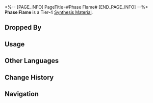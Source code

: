 <%-- [PAGE_INFO]
PageTitle=#Phase Flame#
[END_PAGE_INFO] --%>
{{Item Infobox
|id          = 183002
|image       = Item Phase Flame.png{{subst:void|<!--$UPLOAD:<<SpriteOutput/ItemFigures/183002.png>-<Item Phase Flame.png>-<Item Icons>>-->}}
|type        = Synthesis Material
|invCategory = Other Materials
|rarity      = 4
|effect      = 
|description = Tier 4 Synthesis Material
|source1     = [[Robot Settlement: Automatons or other enemies]]
}}
{{Description|Sserkal, #29 of the Genius Society, only lived 29 days by human measures of time. Despite that, she put her short life as a spider to good use, inventing new technologies that would have taken the spider-kind thousands of years to develop. Of all her inventions, the most famous must be the technique known as Phase Change.<br />What people don't know is that this technique was first applied to experiments with ions. She successfully created Phase Flame, which almost immediately changed to another phase. By the time the Flame returned to the Sserkal Phase, our genius had already passed away. She tried to harness the Flame but had too little time to do so. Thus, the Phase Flame continued to change between phases across different worlds, leaving behind the seeds of flame.<br /><br />''"Sserkal's life was remarkable. She was smart, kindhearted, and above all, humble. She remained curious and inquisitive, asking her final question in the club on the last day of her life, the answer to which has not been found to this day."''}}
'''Phase Flame''' is a Tier-4 [[Synthesis Material]].

==Dropped By==
{{Dropped By}}

==Usage==
{{Craft Usage}}

==Other Languages==
{{Other Languages
|en   = Phase Flame
|zhs  = 相位灵火
|zht  = 相位靈火
|ja   = 位相霊火
|ko   = 위상의 불꽃
|es   = Llama de fase
|fr   = Flamme de phase
|ru   = Фазовое пламя
|th   = มิติเปลวเพลิง
|vi   = Linh Hỏa
|de   = Phasenflamme
|id   = Phase Flame
|pt   = Chama de Fases
}}

==Change History==
{{Change History|1.0}}

==Navigation==
{{Synthesis Material Navbox}}